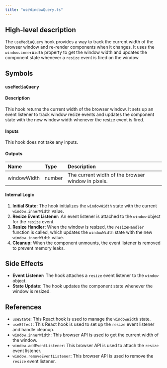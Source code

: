```yaml
---
title: "useWindowQuery.ts"
---
```


## High-level description
The `useMediaQuery` hook provides a way to track the current width of the browser window and re-render components when it changes. It uses the `window.innerWidth` property to get the window width and updates the component state whenever a `resize` event is fired on the window.

## Symbols

### `useMediaQuery`
#### Description
This hook returns the current width of the browser window. It sets up an event listener to track window resize events and updates the component state with the new window width whenever the resize event is fired.

#### Inputs
This hook does not take any inputs.

#### Outputs
| Name | Type | Description |
|:-----|:-----|:------------|
| windowWidth | number | The current width of the browser window in pixels. |

#### Internal Logic
1. **Initial State:** The hook initializes the `windowWidth` state with the current `window.innerWidth` value.
2. **Resize Event Listener:** An event listener is attached to the `window` object for the `resize` event.
3. **Resize Handler:** When the window is resized, the `resizeHandler` function is called, which updates the `windowWidth` state with the new `window.innerWidth` value.
4. **Cleanup:** When the component unmounts, the event listener is removed to prevent memory leaks.

## Side Effects
- **Event Listener:** The hook attaches a `resize` event listener to the `window` object.
- **State Update:** The hook updates the component state whenever the window is resized.

## References
- `useState`: This React hook is used to manage the `windowWidth` state.
- `useEffect`: This React hook is used to set up the `resize` event listener and handle cleanup.
- `window.innerWidth`: This browser API is used to get the current width of the window.
- `window.addEventListener`: This browser API is used to attach the `resize` event listener.
- `window.removeEventListener`: This browser API is used to remove the `resize` event listener.

